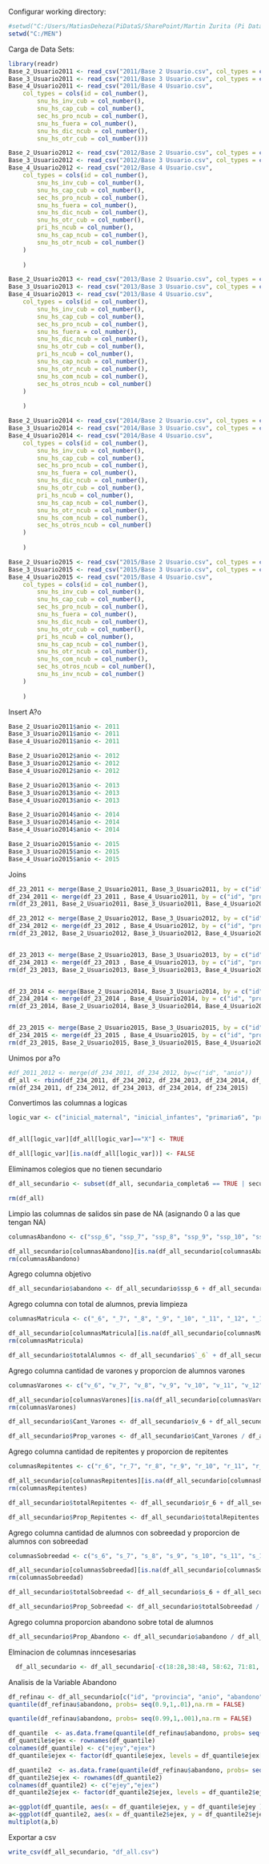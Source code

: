 Configurar working directory:

```r
#setwd("C:/Users/MatiasDeheza(PiDataS/SharePoint/Martin Zurita (Pi Data Strategy & Consulting)/MEN")
setwd("C:/MEN")
```


Carga de Data Sets:

```r
library(readr)
Base_2_Usuario2011 <- read_csv("2011/Base 2 Usuario.csv", col_types = cols(id = col_number()))
Base_3_Usuario2011 <- read_csv("2011/Base 3 Usuario.csv", col_types = cols(id = col_number()))
Base_4_Usuario2011 <- read_csv("2011/Base 4 Usuario.csv", 
    col_types = cols(id = col_number(),
        snu_hs_inv_cub = col_number(), 
        snu_hs_cap_cub = col_number(),
        sec_hs_pro_ncub = col_number(),
        snu_hs_fuera = col_number(),
        snu_hs_dic_ncub = col_number(),
        snu_hs_otr_cub = col_number()))
```

```r
Base_2_Usuario2012 <- read_csv("2012/Base 2 Usuario.csv", col_types = cols(id = col_number()))
Base_3_Usuario2012 <- read_csv("2012/Base 3 Usuario.csv", col_types = cols(id = col_number()))
Base_4_Usuario2012 <- read_csv("2012/Base 4 Usuario.csv", 
    col_types = cols(id = col_number(),
        snu_hs_inv_cub = col_number(), 
        snu_hs_cap_cub = col_number(),
        sec_hs_pro_ncub = col_number(),
        snu_hs_fuera = col_number(),
        snu_hs_dic_ncub = col_number(),
        snu_hs_otr_cub = col_number(),
        pri_hs_ncub = col_number(),
        snu_hs_cap_ncub = col_number(),
        snu_hs_otr_ncub = col_number()
    )
    
    )


```

```r
Base_2_Usuario2013 <- read_csv("2013/Base 2 Usuario.csv", col_types = cols(id = col_number()))
Base_3_Usuario2013 <- read_csv("2013/Base 3 Usuario.csv", col_types = cols(id = col_number()))
Base_4_Usuario2013 <- read_csv("2013/Base 4 Usuario.csv", 
    col_types = cols(id = col_number(),
        snu_hs_inv_cub = col_number(), 
        snu_hs_cap_cub = col_number(),
        sec_hs_pro_ncub = col_number(),
        snu_hs_fuera = col_number(),
        snu_hs_dic_ncub = col_number(),
        snu_hs_otr_cub = col_number(),
        pri_hs_ncub = col_number(),
        snu_hs_cap_ncub = col_number(),
        snu_hs_otr_ncub = col_number(),
        snu_hs_com_ncub = col_number(),
        sec_hs_otros_ncub = col_number()
    )
    
    )


```

```r
Base_2_Usuario2014 <- read_csv("2014/Base 2 Usuario.csv", col_types = cols(id = col_number()))
Base_3_Usuario2014 <- read_csv("2014/Base 3 Usuario.csv", col_types = cols(id = col_number()))
Base_4_Usuario2014 <- read_csv("2014/Base 4 Usuario.csv", 
    col_types = cols(id = col_number(),
        snu_hs_inv_cub = col_number(), 
        snu_hs_cap_cub = col_number(),
        sec_hs_pro_ncub = col_number(),
        snu_hs_fuera = col_number(),
        snu_hs_dic_ncub = col_number(),
        snu_hs_otr_cub = col_number(),
        pri_hs_ncub = col_number(),
        snu_hs_cap_ncub = col_number(),
        snu_hs_otr_ncub = col_number(),
        snu_hs_com_ncub = col_number(),
        sec_hs_otros_ncub = col_number()
    )
    
    )


```

```r
Base_2_Usuario2015 <- read_csv("2015/Base 2 Usuario.csv", col_types = cols(id = col_number()))
Base_3_Usuario2015 <- read_csv("2015/Base 3 Usuario.csv", col_types = cols(id = col_number()))
Base_4_Usuario2015 <- read_csv("2015/Base 4 Usuario.csv", 
    col_types = cols(id = col_number(),
        snu_hs_inv_cub = col_number(), 
        snu_hs_cap_cub = col_number(),
        sec_hs_pro_ncub = col_number(),
        snu_hs_fuera = col_number(),
        snu_hs_dic_ncub = col_number(),
        snu_hs_otr_cub = col_number(),
        pri_hs_ncub = col_number(),
        snu_hs_cap_ncub = col_number(),
        snu_hs_otr_ncub = col_number(),
        snu_hs_com_ncub = col_number(),
        sec_hs_otros_ncub = col_number(),
        snu_hs_inv_ncub = col_number()
    )
    
    )


```

Insert A?o
```r
Base_2_Usuario2011$anio <- 2011
Base_3_Usuario2011$anio <- 2011
Base_4_Usuario2011$anio <- 2011

Base_2_Usuario2012$anio <- 2012
Base_3_Usuario2012$anio <- 2012
Base_4_Usuario2012$anio <- 2012

Base_2_Usuario2013$anio <- 2013
Base_3_Usuario2013$anio <- 2013
Base_4_Usuario2013$anio <- 2013

Base_2_Usuario2014$anio <- 2014
Base_3_Usuario2014$anio <- 2014
Base_4_Usuario2014$anio <- 2014

Base_2_Usuario2015$anio <- 2015
Base_3_Usuario2015$anio <- 2015
Base_4_Usuario2015$anio <- 2015

```

Joins
```r
df_23_2011 <- merge(Base_2_Usuario2011, Base_3_Usuario2011, by = c("id", "provincia", "sector", "ambito", "inicial_maternal", "inicial_infantes", "primaria6", "primaria7", "secundaria_cb6", "secundaria_cb7", "secundaria_completa6", "secundaria_completa7", "secundaria_requisito9", "sec_inet", "snu", "snu_inet", "anio"), all.x = TRUE, all.y = TRUE)
df_234_2011 <- merge(df_23_2011 , Base_4_Usuario2011, by = c("id", "provincia", "sector", "ambito", "inicial_maternal", "inicial_infantes", "primaria6", "primaria7", "secundaria_cb6", "secundaria_cb7", "secundaria_completa6", "secundaria_completa7", "secundaria_requisito9", "sec_inet", "snu", "snu_inet", "anio"), all.x = TRUE, all.y = TRUE)
rm(df_23_2011, Base_2_Usuario2011, Base_3_Usuario2011, Base_4_Usuario2011)

df_23_2012 <- merge(Base_2_Usuario2012, Base_3_Usuario2012, by = c("id", "provincia", "sector", "ambito", "inicial_maternal", "inicial_infantes", "primaria6", "primaria7", "secundaria_cb6", "secundaria_cb7", "secundaria_completa6", "secundaria_completa7", "secundaria_requisito9", "sec_inet", "snu", "snu_inet", "anio"), all.x = TRUE, all.y = TRUE)
df_234_2012 <- merge(df_23_2012 , Base_4_Usuario2012, by = c("id", "provincia", "sector", "ambito", "inicial_maternal", "inicial_infantes", "primaria6", "primaria7", "secundaria_cb6", "secundaria_cb7", "secundaria_completa6", "secundaria_completa7", "secundaria_requisito9", "sec_inet", "snu", "snu_inet", "anio"), all.x = TRUE, all.y = TRUE)
rm(df_23_2012, Base_2_Usuario2012, Base_3_Usuario2012, Base_4_Usuario2012)


df_23_2013 <- merge(Base_2_Usuario2013, Base_3_Usuario2013, by = c("id", "provincia", "sector", "ambito", "inicial_maternal", "inicial_infantes", "primaria6", "primaria7", "secundaria_cb6", "secundaria_cb7", "secundaria_completa6", "secundaria_completa7", "secundaria_requisito9", "sec_inet", "snu", "snu_inet", "anio"), all.x = TRUE, all.y = TRUE)
df_234_2013 <- merge(df_23_2013 , Base_4_Usuario2013, by = c("id", "provincia", "sector", "ambito", "inicial_maternal", "inicial_infantes", "primaria6", "primaria7", "secundaria_cb6", "secundaria_cb7", "secundaria_completa6", "secundaria_completa7", "secundaria_requisito9", "sec_inet", "snu", "snu_inet", "anio"), all.x = TRUE, all.y = TRUE)
rm(df_23_2013, Base_2_Usuario2013, Base_3_Usuario2013, Base_4_Usuario2013)


df_23_2014 <- merge(Base_2_Usuario2014, Base_3_Usuario2014, by = c("id", "provincia", "sector", "ambito", "inicial_maternal", "inicial_infantes", "primaria6", "primaria7", "secundaria_cb6", "secundaria_cb7", "secundaria_completa6", "secundaria_completa7", "secundaria_requisito9", "sec_inet", "snu", "snu_inet", "anio"), all.x = TRUE, all.y = TRUE)
df_234_2014 <- merge(df_23_2014 , Base_4_Usuario2014, by = c("id", "provincia", "sector", "ambito", "inicial_maternal", "inicial_infantes", "primaria6", "primaria7", "secundaria_cb6", "secundaria_cb7", "secundaria_completa6", "secundaria_completa7", "secundaria_requisito9", "sec_inet", "snu", "snu_inet", "anio"), all.x = TRUE, all.y = TRUE)
rm(df_23_2014, Base_2_Usuario2014, Base_3_Usuario2014, Base_4_Usuario2014)


df_23_2015 <- merge(Base_2_Usuario2015, Base_3_Usuario2015, by = c("id", "provincia", "sector", "ambito", "inicial_maternal", "inicial_infantes", "primaria6", "primaria7", "secundaria_cb6", "secundaria_cb7", "secundaria_completa6", "secundaria_completa7", "secundaria_requisito9", "sec_inet", "snu", "snu_inet", "anio"), all.x = TRUE, all.y = TRUE)
df_234_2015 <- merge(df_23_2015 , Base_4_Usuario2015, by = c("id", "provincia", "sector", "ambito", "inicial_maternal", "inicial_infantes", "primaria6", "primaria7", "secundaria_cb6", "secundaria_cb7", "secundaria_completa6", "secundaria_completa7", "secundaria_requisito9", "sec_inet", "snu", "snu_inet", "anio"), all.x = TRUE, all.y = TRUE)
rm(df_23_2015, Base_2_Usuario2015, Base_3_Usuario2015, Base_4_Usuario2015)


```

Unimos por a?o
```r
#df_2011_2012 <- merge(df_234_2011, df_234_2012, by=c("id", "anio"))
df_all <- rbind(df_234_2011, df_234_2012, df_234_2013, df_234_2014, df_234_2015)
rm(df_234_2011, df_234_2012, df_234_2013, df_234_2014, df_234_2015)

```


Convertimos las columnas a logicas
```r
logic_var <- c("inicial_maternal", "inicial_infantes", "primaria6", "primaria7", "secundaria_cb6", "secundaria_cb7", "secundaria_completa6", "secundaria_completa7", "secundaria_requisito9", "sec_inet", "snu", "snu_inet")


df_all[logic_var][df_all[logic_var]=="X"] <- TRUE

df_all[logic_var][is.na(df_all[logic_var])] <- FALSE
```


Eliminamos colegios que no tienen secundario
```r
df_all_secundario <- subset(df_all, secundaria_completa6 == TRUE | secundaria_completa7 == TRUE | secundaria_requisito9 == TRUE | sec_inet == TRUE)

rm(df_all)

```

Limpio las columnas de salidos sin pase de NA (asignando 0 a las que tengan NA)
```r
columnasAbandono <- c("ssp_6", "ssp_7", "ssp_8", "ssp_9", "ssp_10", "ssp_11", "ssp_12", "ssp_1314")

df_all_secundario[columnasAbandono][is.na(df_all_secundario[columnasAbandono])] <- 0
rm(columnasAbandono)
```



Agrego columna objetivo
```r
df_all_secundario$abandono <- df_all_secundario$ssp_6 + df_all_secundario$ssp_7 + df_all_secundario$ssp_8 + df_all_secundario$ssp_9 + df_all_secundario$ssp_10 + df_all_secundario$ssp_11 + df_all_secundario$ssp_12 + df_all_secundario$ssp_1314 
```


Agrego columna con total de alumnos, previa limpieza
```r
columnasMatricula <- c("_6", "_7", "_8", "_9", "_10", "_11", "_12", "_1314")

df_all_secundario[columnasMatricula][is.na(df_all_secundario[columnasMatricula])] <- 0
rm(columnasMatricula)

df_all_secundario$totalAlumnos <- df_all_secundario$`_6` + df_all_secundario$`_7` + df_all_secundario$`_8` + df_all_secundario$`_9` + df_all_secundario$`_10` + df_all_secundario$`_11` + df_all_secundario$`_12` + df_all_secundario$`_1314`

```

Agrego columna cantidad de varones y proporcion de alumnos varones
```r
columnasVarones <- c("v_6", "v_7", "v_8", "v_9", "v_10", "v_11", "v_12", "v_1314")

df_all_secundario[columnasVarones][is.na(df_all_secundario[columnasVarones])] <- 0
rm(columnasVarones)

df_all_secundario$Cant_Varones <- df_all_secundario$v_6 + df_all_secundario$v_7 + df_all_secundario$v_8 + df_all_secundario$v_9 + df_all_secundario$v_10 + df_all_secundario$v_11 + df_all_secundario$v_12 + df_all_secundario$v_1314

df_all_secundario$Prop_varones <- df_all_secundario$Cant_Varones / df_all_secundario$totalAlumnos
```

Agrego columna cantidad de repitentes y proporcion de repitentes
```r
columnasRepitentes <- c("r_6", "r_7", "r_8", "r_9", "r_10", "r_11", "r_12", "r_1314")

df_all_secundario[columnasRepitentes][is.na(df_all_secundario[columnasRepitentes])] <- 0
rm(columnasRepitentes)

df_all_secundario$totalRepitentes <- df_all_secundario$r_6 + df_all_secundario$r_7 + df_all_secundario$r_8 + df_all_secundario$r_9 + df_all_secundario$r_10 + df_all_secundario$r_11 + df_all_secundario$r_12 + df_all_secundario$r_1314

df_all_secundario$Prop_Repitentes <- df_all_secundario$totalRepitentes / df_all_secundario$totalAlumnos

```


Agrego columna cantidad de alumnos con sobreedad y proporcion de alumnos con sobreedad
```r
columnasSobreedad <- c("s_6", "s_7", "s_8", "s_9", "s_10", "s_11", "s_12", "s_1314")

df_all_secundario[columnasSobreedad][is.na(df_all_secundario[columnasSobreedad])] <- 0
rm(columnasSobreedad)

df_all_secundario$totalSobreedad <- df_all_secundario$s_6 + df_all_secundario$s_7 + df_all_secundario$s_8 + df_all_secundario$s_9 + df_all_secundario$s_10 + df_all_secundario$s_11 + df_all_secundario$s_12 + df_all_secundario$s_1314

df_all_secundario$Prop_Sobreedad <- df_all_secundario$totalSobreedad / df_all_secundario$totalAlumnos
```



Agrego columna proporcion abandono sobre total de alumnos
```r
df_all_secundario$Prop_Abandono <- df_all_secundario$abandono / df_all_secundario$totalAlumnos
```


Elminacion de columnas inncesesarias
```r
  df_all_secundario <- df_all_secundario[-c(18:28,38:48, 58:62, 71:81, 90:100, 109:110, 113:117, 126:130, 139:143, 152:156,165:182,197:202 )]
```

Analisis de la Variable Abandono

```r
df_refinau <- df_all_secundario[c("id", "provincia", "anio", "abandono","Prop_Abandono")]
quantile(df_refinau$abandono, probs= seq(0.9,1,.01),na.rm = FALSE)
```

```r

quantile(df_refinau$abandono, probs= seq(0.99,1,.001),na.rm = FALSE)

```

```r
df_quantile  <- as.data.frame(quantile(df_refinau$abandono, probs= seq(0.8,1,.01),na.rm = FALSE))
df_quantile$ejex <- rownames(df_quantile)
colnames(df_quantile) <- c("ejey","ejex")
df_quantile$ejex <- factor(df_quantile$ejex, levels = df_quantile$ejex[order(df_quantile$ejey)])

df_quantile2  <- as.data.frame(quantile(df_refinau$abandono, probs= seq(0.99,1,.001),na.rm = FALSE))
df_quantile2$ejex <- rownames(df_quantile2)
colnames(df_quantile2) <- c("ejey","ejex")
df_quantile2$ejex <- factor(df_quantile2$ejex, levels = df_quantile2$ejex[order(df_quantile2$ejey)])

```

```r

a<-ggplot(df_quantile, aes(x = df_quantile$ejex, y = df_quantile$ejey )) + geom_col() + scale_y_continuous(labels = scales::comma) + labs(title = "Histograma de desercion") + xlab("Porcentaje") + ylab("Cantidad")
a<-ggplot(df_quantile2, aes(x = df_quantile2$ejex, y = df_quantile2$ejey )) + geom_col() + scale_y_continuous(labels = scales::comma) + labs(title = "Histograma de desercion") + xlab("Porcentaje") + ylab("Cantidad")
multiplot(a,b)
```

Exportar a csv 
```r
write_csv(df_all_secundario, "df_all.csv")
```




